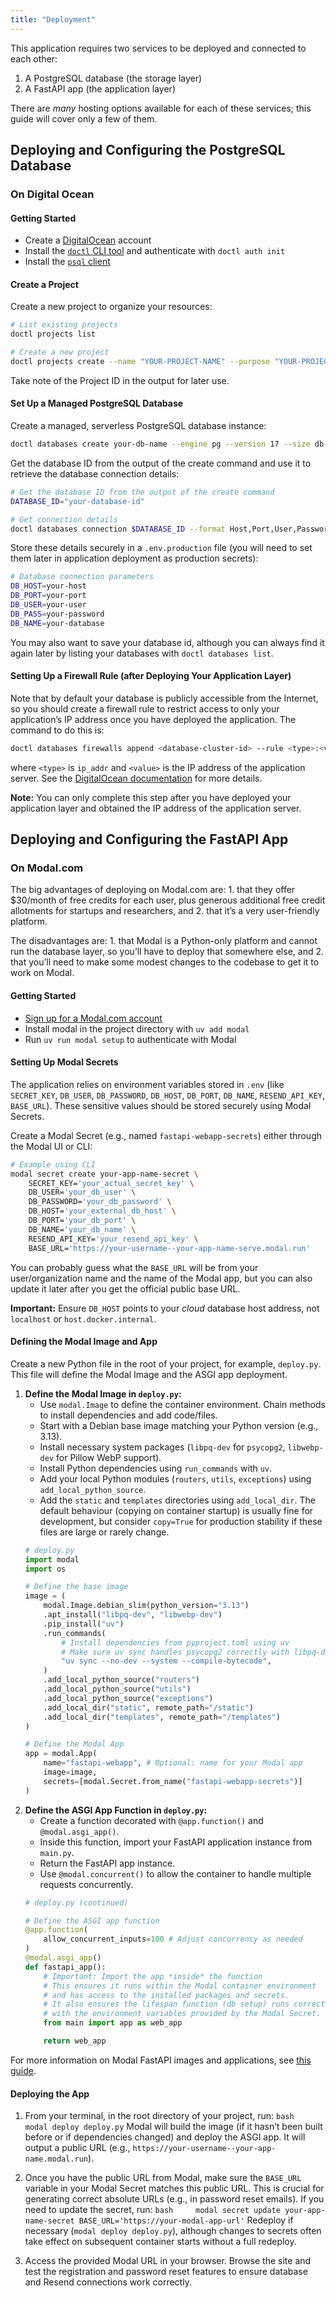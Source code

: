 ```yaml
---
title: "Deployment"
---
```


This application requires two services to be deployed and connected to each other:

1. A PostgreSQL database (the storage layer)
2. A FastAPI app (the application layer)

There are *many* hosting options available for each of these services; this guide will cover only a few of them.

## Deploying and Configuring the PostgreSQL Database

### On Digital Ocean

#### Getting Started

- Create a [DigitalOcean](mdc:https:/www.digitalocean.com) account
- Install the [`doctl` CLI tool](mdc:https:/docs.digitalocean.com/reference/doctl) and authenticate with `doctl auth init`
- Install the [`psql` client](mdc:https:/www.postgresql.org/download)

#### Create a Project

Create a new project to organize your resources:

```bash
# List existing projects
doctl projects list

# Create a new project
doctl projects create --name "YOUR-PROJECT-NAME" --purpose "YOUR-PROJECT-PURPOSE" --environment "Production"
```

Take note of the Project ID in the output for later use.

#### Set Up a Managed PostgreSQL Database

Create a managed, serverless PostgreSQL database instance:

```bash
doctl databases create your-db-name --engine pg --version 17 --size db-s-1vcpu-1gb --num-nodes 1 --wait
```

Get the database ID from the output of the create command and use it to retrieve the database connection details:

```bash
# Get the database ID from the output of the create command
DATABASE_ID="your-database-id"

# Get connection details
doctl databases connection $DATABASE_ID --format Host,Port,User,Password,Database
```

Store these details securely in a `.env.production` file (you will need to set them later in application deployment as production secrets):

```bash
# Database connection parameters
DB_HOST=your-host
DB_PORT=your-port
DB_USER=your-user
DB_PASS=your-password
DB_NAME=your-database
```

You may also want to save your database id, although you can always find it again later by listing your databases with `doctl databases list`.

#### Setting Up a Firewall Rule (after Deploying Your Application Layer)

Note that by default your database is publicly accessible from the Internet, so you should create a firewall rule to restrict access to only your application's IP address once you have deployed the application. The command to do this is:

```bash
doctl databases firewalls append <database-cluster-id> --rule <type>:<value>
```

where `<type>` is `ip_addr` and `<value>` is the IP address of the application server. See the [DigitalOcean documentation](https://docs.digitalocean.com/reference/doctl/reference/databases/firewalls/append/) for more details.

**Note:** You can only complete this step after you have deployed your application layer and obtained the IP address of the application server.

## Deploying and Configuring the FastAPI App

### On Modal.com

The big advantages of deploying on Modal.com are:
1. that they offer $30/month of free credits for each user, plus generous additional free credit allotments for startups and researchers, and
2. that it's a very user-friendly platform.

The disadvantages are:
1. that Modal is a Python-only platform and cannot run the database layer, so you'll have to deploy that somewhere else, and
2. that you'll need to make some modest changes to the codebase to get it to work on Modal.

#### Getting Started

- [Sign up for a Modal.com account](https://modal.com/signup)
- Install modal in the project directory with `uv add modal`
- Run `uv run modal setup` to authenticate with Modal

#### Setting Up Modal Secrets

The application relies on environment variables stored in `.env` (like `SECRET_KEY`, `DB_USER`, `DB_PASSWORD`, `DB_HOST`, `DB_PORT`, `DB_NAME`, `RESEND_API_KEY`, `BASE_URL`). These sensitive values should be stored securely using Modal Secrets.

Create a Modal Secret (e.g., named `fastapi-webapp-secrets`) either through the Modal UI or CLI:

```bash
# Example using CLI
modal secret create your-app-name-secret \
    SECRET_KEY='your_actual_secret_key' \
    DB_USER='your_db_user' \
    DB_PASSWORD='your_db_password' \
    DB_HOST='your_external_db_host' \
    DB_PORT='your_db_port' \
    DB_NAME='your_db_name' \
    RESEND_API_KEY='your_resend_api_key' \
    BASE_URL='https://your-username--your-app-name-serve.modal.run'
```

You can probably guess what the `BASE_URL` will be from your user/organization name and the name of the Modal app, but you can also update it later after you get the official public base URL.

**Important:** Ensure `DB_HOST` points to your *cloud* database host address, not `localhost` or `host.docker.internal`.

#### Defining the Modal Image and App

Create a new Python file in the root of your project, for example, `deploy.py`. This file will define the Modal Image and the ASGI app deployment.

1.  **Define the Modal Image in `deploy.py`:**
    - Use `modal.Image` to define the container environment. Chain methods to install dependencies and add code/files.
    - Start with a Debian base image matching your Python version (e.g., 3.13).
    - Install necessary system packages (`libpq-dev` for `psycopg2`, `libwebp-dev` for Pillow WebP support).
    - Install Python dependencies using `run_commands` with `uv`.
    - Add your local Python modules (`routers`, `utils`, `exceptions`) using `add_local_python_source`.
    - Add the `static` and `templates` directories using `add_local_dir`. The default behaviour (copying on container startup) is usually fine for development, but consider `copy=True` for production stability if these files are large or rarely change.

    ```python
    # deploy.py
    import modal
    import os

    # Define the base image
    image = (
        modal.Image.debian_slim(python_version="3.13")
        .apt_install("libpq-dev", "libwebp-dev")
        .pip_install("uv")
        .run_commands(
            # Install dependencies from pyproject.toml using uv
            # Make sure uv sync handles psycopg2 correctly with libpq-dev present
            "uv sync --no-dev --system --compile-bytecode",
        )
        .add_local_python_source("routers")
        .add_local_python_source("utils")
        .add_local_python_source("exceptions")
        .add_local_dir("static", remote_path="/static")
        .add_local_dir("templates", remote_path="/templates")
    )

    # Define the Modal App
    app = modal.App(
        name="fastapi-webapp", # Optional: name for your Modal app
        image=image,
        secrets=[modal.Secret.from_name("fastapi-webapp-secrets")]
    )
    ```

2.  **Define the ASGI App Function in `deploy.py`:**
    - Create a function decorated with `@app.function()` and `@modal.asgi_app()`.
    - Inside this function, import your FastAPI application instance from `main.py`.
    - Return the FastAPI app instance.
    - Use `@modal.concurrent()` to allow the container to handle multiple requests concurrently.

    ```python
    # deploy.py (continued)

    # Define the ASGI app function
    @app.function(
        allow_concurrent_inputs=100 # Adjust concurrency as needed
    )
    @modal.asgi_app()
    def fastapi_app():
        # Important: Import the app *inside* the function
        # This ensures it runs within the Modal container environment
        # and has access to the installed packages and secrets.
        # It also ensures the lifespan function (db setup) runs correctly
        # with the environment variables provided by the Modal Secret.
        from main import app as web_app

        return web_app
    ```

For more information on Modal FastAPI images and applications, see [this guide](https://modal.com/docs/guide/webhooks#how-do-web-endpoints-run-in-the-cloud).

#### Deploying the App

1.  From your terminal, in the root directory of your project, run:
    ```bash
    modal deploy deploy.py
    ```
    Modal will build the image (if it hasn't been built before or if dependencies changed) and deploy the ASGI app. It will output a public URL (e.g., `https://your-username--your-app-name.modal.run`).

2.  Once you have the public URL from Modal, make sure the `BASE_URL` variable in your Modal Secret matches this public URL. This is crucial for generating correct absolute URLs (e.g., in password reset emails). If you need to update the secret, run:
    ```bash
    modal secret update your-app-name-secret BASE_URL='https://your-modal-app-url'
    ```
    Redeploy if necessary (`modal deploy deploy.py`), although changes to secrets often take effect on subsequent container starts without a full redeploy.

3.  Access the provided Modal URL in your browser. Browse the site and test the registration and password reset features to ensure database and Resend connections work correctly.